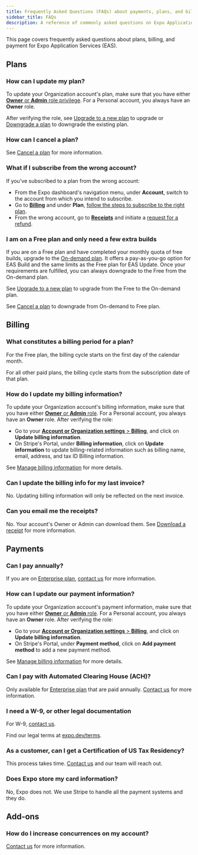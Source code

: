 ```yaml
---
title: Frequently Asked Questions (FAQs) about payments, plans, and billing
sidebar_title: FAQs
description: A reference of commonly asked questions on Expo Application Services (EAS) plans, billing, and payment.
---
```


This page covers frequently asked questions about plans, billing, and payment for Expo Application Services (EAS).

## Plans

### How can I update my plan?

To update your Organization account's plan, make sure that you have either [**Owner** or **Admin** role privilege](/accounts/working-together/#manage-access). For a Personal account, you always have an **Owner** role.

After verifying the role, see [Upgrade to a new plan](/billing/management/#upgrade-to-a-new-plan) to upgrade or [Downgrade a plan](/billing/management/#downgrade-a-plan) to downgrade the existing plan.

### How can I cancel a plan?

See [Cancel a plan](/billing/management/#cancel-a-plan) for more information.

### What if I subscribe from the wrong account?

If you've subscribed to a plan from the wrong account:

- From the Expo dashboard's navigation menu, under **Account**, switch to the account from which you intend to subscribe.
- Go to [**Billing**](https://expo.dev/settings/billing) and under **Plan**, [follow the steps to subscribe to the right plan](/billing/management/#upgrade-to-a-new-plan).
- From the wrong account, go to **[Receipts](https://expo.dev/accounts/[account]/settings/receipts)** and initiate a [request for a refund](/billing/invoices-and-receipts/#request-a-refund).

### I am on a Free plan and only need a few extra builds

If you are on a Free plan and have completed your monthly quota of free builds, upgrade to the [On-demand plan](https://www.notion.so/Subscriptions-Plans-and-Add-ons-3f928a4b5a944f918cd7cc5a17c91005?pvs=21). It offers a pay-as-you-go option for EAS Build and the same limits as the Free plan for EAS Update. Once your requirements are fulfilled, you can always downgrade to the Free from the On-demand plan.

See [Upgrade to a new plan](/billing/management/#upgrade-to-a-new-plan) to upgrade from the Free to the On-demand plan.

See [Cancel a plan](/billing/management/#cancel-a-plan) to downgrade from On-demand to Free plan.

## Billing

### What constitutes a billing period for a plan?

For the Free plan, the billing cycle starts on the first day of the calendar month.

For all other paid plans, the billing cycle starts from the subscription date of that plan.

### How do I update my billing information?

To update your Organization account's billing information, make sure that you have either [**Owner** or **Admin** role](/accounts/working-together/#manage-access). For a Personal account, you always have an **Owner** role. After verifying the role:

- Go to your [**Account or Organization settings** > **Billing**](https://expo.dev/settings/billing), and click on **Update billing information**.
- On Stripe's Portal, under **Billing information**, click on **Update information** to update billing-related information such as billing name, email, address, and tax ID Billing information.

See [Manage billing information](/billing/management/#manage-billing-information) for more details.

### Can I update the billing info for my last invoice?

No. Updating billing information will only be reflected on the next invoice.

### Can you email me the receipts?

No. Your account's Owner or Admin can download them. See [Download a receipt](/billing/invoices-and-receipts/#download-and-view-a-receipt) for more information.

## Payments

### Can I pay annually?

If you are on [Enterprise plan](/billing/plans/#enterprise), [contact us](https://expo.dev/contact) for more information.

### How can I update our payment information?

To update your Organization account's payment information, make sure that you have either [**Owner** or **Admin** role](/accounts/working-together/#manage-access). For a Personal account, you always have an **Owner** role. After verifying the role:

- Go to your [**Account or Organization settings** > **Billing**](https://expo.dev/settings/billing), and click on **Update billing information**.
- On Stripe's Portal, under **Payment method**, click on **Add payment method** to add a new payment method.

See [Manage billing information](/billing/management/#manage-billing-information) for more details.

### Can I pay with Automated Clearing House (ACH)?

Only available for [Enterprise plan](/billing/plans/#enterprise) that are paid annually. [Contact us](https://expo.dev/contact) for more information.

### I need a W-9, or other legal documentation

For W-9, [contact us](https://expo.dev/contact).

Find our legal terms at [expo.dev/terms](https://expo.dev/terms).

### As a customer, can I get a Certification of US Tax Residency?

This process takes time. [Contact us](https://expo.dev/contact) and our team will reach out.

### Does Expo store my card information?

No, Expo does not. We use Stripe to handle all the payment systems and they do.

## Add-ons

### How do I increase concurrences on my account?

[Contact us](https://expo.dev/contact) for more information.
